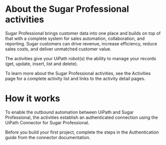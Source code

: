 ﻿# About the Sugar Professional activities

Sugar Professional brings customer data into one place and builds on top of that with a complete system for sales automation, collaboration, and reporting. Sugar customers can drive revenue, increase efficiency, reduce sales costs, and deliver unmatched customer value.

The activities give your UiPath robot(s) the ability to manage your records (get, update, insert, list and delete).

To learn more about the Sugar Professional activities, see the Activities page for a complete activity list and links to the activity detail pages.

# How it works

To enable the outbound automation between UiPath and Sugar Professional, the activities establish an authenticated connection using the UiPath Connector for Sugar Professional.

Before you build your first project, complete the steps in the Authentication guide from the connector documentation.
